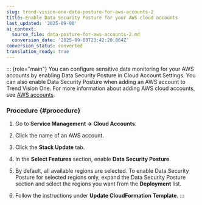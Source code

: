 ```yaml
---
slug: trend-vision-one-data-posture-for-aws-accounts-2
title: Enable Data Security Posture for your AWS cloud accounts
last_updated: '2025-09-08'
ai_context:
  source_file: data-posture-for-aws-accounts-2.md
  conversion_date: '2025-09-08T23:42:20.864Z'
conversion_status: converted
translation_ready: true
---
```


::: {role="main"}
You can configure sensitive data monitoring for your AWS accounts by enabling Data Security Posture in Cloud Account Settings. You can also enable Data Security Posture when adding an AWS account to Trend Vision One. For more information about adding AWS cloud accounts, see [AWS accounts](aws-accounts.mdx).

### Procedure {#procedure}

1.  Go to **Service Management → Cloud Accounts**.

2.  Click the name of an AWS account.

3.  Click the **Stack Update** tab.

4.  In the **Select Features** section, enable **Data Security Posture**.

5.  By default, all available regions are selected. To enable Data Security Posture for selected regions only, expand the Data Security Posture section and select the regions you want from the **Deployment** list.

6.  Follow the instructions under **Update CloudFormation Template**.
:::
